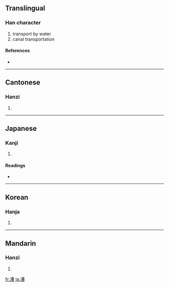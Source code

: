 ==Translingual==

===Han character===
{{Han char|rn=85|rad=水|as=11|sn=14|four=3516<sub>6</sub>|canj=水廿田日 (ETWA)}}

# transport by water
# canal transportation

====References====
* {{Han ref|kx=0645.240|dkj=18131|dj=1055.010|hdz=31718.020|uh=6F15|ud=28437|bh=BAA8|bd=47784}}

----

==Cantonese==

===Hanzi===
{{yue-hanzi|jyut=|y=chou4}}

# {{defn|Cantonese}}

----

==Japanese==

===Kanji===
{{ja-kanji|grade=|rs=水11}}

# {{defn|Japanese}}

====Readings====
* {{ja-readings|on=[[そう]] (sō)|kun=[[こぐ]] (kogu), [[はこぶ]] (hakobu)}}

----

==Korean==

===Hanja===
{{ko-hanja|hangeul=조|eumhun=|rv=jo|mr=cho|y=co}}

# {{defn|Korean}}

----

==Mandarin==

===Hanzi===
{{cmn-hanzi|pin=[[cáo]] ([[cao2]]), [[cào]] ([[cao4]])|wg=ts'ao<sup>2</sup>, ts'ao<sup>4</sup>}}

# {{defn|Mandarin}}

[[fr:漕]]
[[ja:漕]]